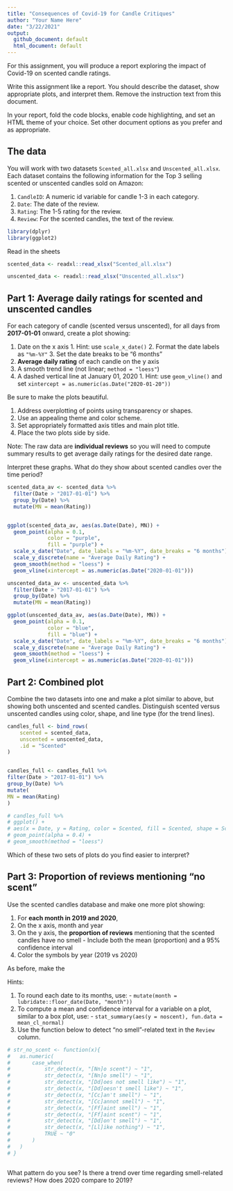 ```yaml
---
title: "Consequences of Covid-19 for Candle Critiques"
author: "Your Name Here"
date: "3/22/2021"
output: 
  github_document: default
  html_document: default
---
```


For this assignment, you will produce a report exploring the impact of Covid-19 on scented candle ratings.

Write this assignment like a report.
You should describe the dataset, show appropriate plots, and interpret them.
Remove the instruction text from this document.

In your report, fold the code blocks, enable code highlighting, and set an HTML theme of your choice.
Set other document options as you prefer and as appropriate.


## The data

You will work with two datasets `Scented_all.xlsx` and `Unscented_all.xlsx`.
Each dataset contains the following information for the Top 3 selling scented or unscented candles sold on Amazon:
  
  1. `CandleID`: A numeric id variable for candle 1-3 in each category.
  2. `Date`: The date of the review.
  3. `Rating`: The 1-5 rating for the review.
  4. `Review`: For the scented candles, the text of the review.

```r
library(dplyr)
library(ggplot2)
```

Read in the sheets
```r
scented_data <- readxl::read_xlsx("Scented_all.xlsx")

unscented_data <- readxl::read_xlsx("Unscented_all.xlsx")
```

## Part 1: Average daily ratings for scented and unscented candles

For each category of candle (scented versus unscented), for all days from **2017-01-01** onward, create a plot showing:

  1. Date on the x axis
    1. Hint: use `scale_x_date()`
    2. Format the date labels as `"%m-%Y"`
    3. Set the date breaks to be "6 months"
  2. **Average daily rating** of each candle on the y axis
  3. A smooth trend line (not linear; `method = "loess"`)
  4. A dashed vertical line at January 01, 2020
    1. Hint: use `geom_vline()` and set `xintercept = as.numeric(as.Date("2020-01-20"))`
    
Be sure to make the plots beautiful.

  1. Address overplotting of points using transparency or shapes.
  2. Use an appealing theme and color scheme.
  3. Set appropriately formatted axis titles and main plot title.
  4. Place the two plots side by side.
  
Note: The raw data are **individual reviews** so you will need to compute summary results to get average daily ratings for the desired date range.

Interpret these graphs.
What do they show about scented candles over the time period?

```r

scented_data_av <- scented_data %>% 
  filter(Date > "2017-01-01") %>% 
  group_by(Date) %>% 
  mutate(MN = mean(Rating))


ggplot(scented_data_av, aes(as.Date(Date), MN)) +
  geom_point(alpha = 0.1,
             color = "purple",
             fill = "purple") +
  scale_x_date("Date", date_labels = "%m-%Y", date_breaks = "6 months") +
  scale_y_discrete(name = "Average Daily Rating") +
  geom_smooth(method = "loess") +
  geom_vline(xintercept = as.numeric(as.Date("2020-01-01")))
```


```r
unscented_data_av <- unscented_data %>% 
  filter(Date > "2017-01-01") %>% 
  group_by(Date) %>% 
  mutate(MN = mean(Rating))

ggplot(unscented_data_av, aes(as.Date(Date), MN)) +
  geom_point(alpha = 0.1,
             color = "blue",
             fill = "blue") +
  scale_x_date("Date", date_labels = "%m-%Y", date_breaks = "6 months") +
  scale_y_discrete(name = "Average Daily Rating") +
  geom_smooth(method = "loess") +
  geom_vline(xintercept = as.numeric(as.Date("2020-01-01")))

```


## Part 2: Combined plot

Combine the two datasets into one and make a plot similar to above, but showing both unscented and scented candles.
Distinguish scented versus unscented candles using color, shape, and line type (for the trend lines).

```r
candles_full <- bind_rows(
	scented = scented_data, 
	unscented = unscented_data, 
	.id = "Scented"
)


candles_full <- candles_full %>%
filter(Date > "2017-01-01") %>%
group_by(Date) %>%
mutate(
MN = mean(Rating)
)
```


```r
# candles_full %>%
# ggplot() +
# aes(x = Date, y = Rating, color = Scented, fill = Scented, shape = Scented) +
# geom_point(alpha = 0.4) +
# geom_smooth(method = "loess") 
```

Which of these two sets of plots do you find easier to interpret?


## Part 3: Proportion of reviews mentioning "no scent"

Use the scented candles database and make one more plot showing:

  1. For **each month in 2019 and 2020**, 
  2. On the x axis, month and year
  3. On the y axis, the **proportion of reviews** mentioning that the scented candles have no smell
    - Include both the mean (proportion) and a 95% confidence interval
  4. Color the symbols by year (2019 vs 2020)

As before, make the 

Hints:

  1. To round each date to its months, use:
    - `mutate(month = lubridate::floor_date(Date, "month"))`
  2. To compute a mean and confidence interval for a variable on a plot, similar to a box plot, use:
    - `stat_summary(aes(y = noscent), fun.data = mean_cl_normal)`
  3. Use the function below to detect "no smell"-related text in the `Review` column.

```r
# str_no_scent <- function(x){
#   as.numeric(
#   	case_when(
#   		str_detect(x, "[Nn]o scent") ~ "1", 
#   		str_detect(x, "[Nn]o smell") ~ "1",
#   		str_detect(x, "[Dd]oes not smell like") ~ "1",
#   		str_detect(x, "[Dd]oesn't smell like") ~ "1",
#   		str_detect(x, "[Cc]an't smell") ~ "1",
#   		str_detect(x, "[Cc]annot smell") ~ "1",
#   		str_detect(x, "[Ff]aint smell") ~ "1",
#   		str_detect(x, "[Ff]aint scent") ~ "1",
#   		str_detect(x, "[Dd]on't smell") ~ "1",
#   		str_detect(x, "[Ll]ike nothing") ~ "1",
#   		TRUE ~ "0"
#   	)
#   )
# }
```

```r

```

What pattern do you see?
Is there a trend over time regarding smell-related reviews? 
How does 2020 compare to 2019?
